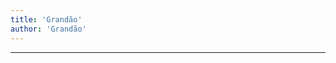 ```yaml
---
title: 'Grandão'
author: 'Grandão'
---
```


---

<CharacterInfo
    name='Grandão'
    image='/assets/icons/otom/wiki media/chars/grandao.png' 
    caption='por que você não vai jogar baseball?'
    icon='/assets/icons/otom/wiki media/icons/Grandao.png'
    nickname='N/A'
    pronouns='ele/dele'
    species='Armário'
    voice='Traficu.br'
    hobbies='Guarda-costas'
/>